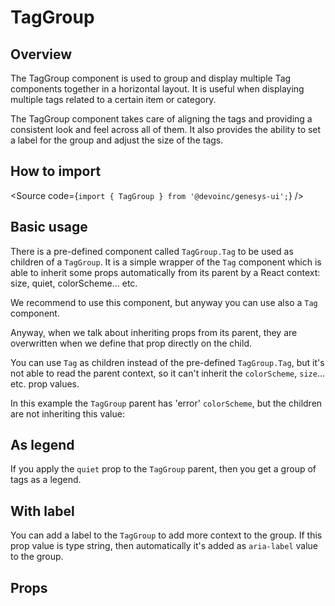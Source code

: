 

<Meta of={Stories} />

# TagGroup

## Overview

The TagGroup component is used to group and display multiple
Tag components together in a horizontal layout.
It is useful when displaying multiple tags related to a certain item or category.

The TagGroup component takes care of aligning the tags and
providing a consistent look and feel across all of them.
It also provides the ability to set a label for the group and adjust the size of the tags.

## How to import

<Source code={`import { TagGroup } from '@devoinc/genesys-ui';`} />

## Basic usage

There is a pre-defined component called `TagGroup.Tag` to be used as children of a `TagGroup`.
It is a simple wrapper of the `Tag` component which is able to inherit some props automatically
from its parent by a React context: size, quiet, colorScheme... etc.

<Canvas of={Stories.Base} />

We recommend to use this component, but anyway you can use also a `Tag` component.

Anyway, when we talk about inheriting props from its parent, they are overwritten when we define that prop
directly on the child.

You can use `Tag` as children instead of the pre-defined `TagGroup.Tag`,
but it's not able to read the parent context, so it can't inherit the `colorScheme`, `size`... etc. prop values.

In this example the `TagGroup` parent has 'error' `colorScheme`, but the children are not inheriting this value:

<Canvas of={Stories.UseOfTag} />

## As legend

If you apply the `quiet` prop to the `TagGroup` parent, then you get a group of tags as a legend.

<Canvas of={Stories.AsLegend} />

## With label

You can add a label to the `TagGroup` to add more context to the group. If this prop value is type string,
then automatically it's added as `aria-label` value to the group.

<Canvas of={Stories.WithLabel} />

## Props

<ArgTypes of={Stories} />
